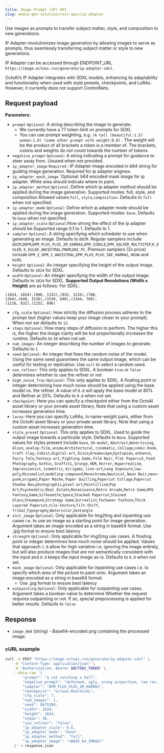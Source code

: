 ```yaml
---
title: Image Prompt (IP) API
slug: media-gen-solution/rest-apis/ip-adapter
---
```

Use images as prompts to transfer subject matter, style, and composition to new generations.

IP Adapter revolutionizes image generation by allowing images to serve as prompts, thus seamlessly transferring subject matter or style to new generations. 

IP Adapter can be accessed through ENDPOINT_URL `https://image.octoai.run/generate/ip-adapter-sdxl`.

OctoAI’s IP Adapter integrates with SDXL models, enhancing its adaptability and functionality when used with style presets, checkpoints, and LoRAs. However, it currently does not support ControlNets.


## Request payload
**Parameters:**

- `prompt` `Optional`: A string describing the image to generate.
  - We currently have a 77 token limit on prompts for SDXL
  - You can use prompt weighting, e.g. `(A tall (beautiful:1.5) woman:1.0) (some other prompt with weight:0.8)` . The weight will be the product of all brackets a token is a member of. The brackets, colons and weights do not count towards the number of tokens.
- `negative_prompt` `Optional`: A string indicating a prompt for guidance to steer away from. Unused when not provided.
- `ip_adapter_image` `Required` : IP Adapter image encoded in b64 string for guiding image generation. Required for ip adapter engines.
- `ip_adapter_mask_image` `Optional: b64 encoded mask image for ip adapter. White area should indicate where to paint.
- `ip_adapter_method` `Optional`: Define which ip adapter method should be applied during the image generation. Supported modes: full, style, and composition
Allowed values:`full`, `style`,`composition`. Defaults to `full` when not specified.
- `ip_adapter_mode` `Optional`: Define which ip adapter mode should be applied during the image generation. Supported modes: `base`. Defaults to `base` when not specified. 
- `ip_adapter_scale` `Optional`:How strong the effect of the ip adapter should be.Supported range 0.1 to 1. Defaults to 1. 
- `sampler` `Optional`: A string specifying which scheduler to use when generating an image. Defaults to `DDIM`. Regular samplers include `DDIM`,`DDPM`,`DPM_PLUS_PLUS_2M_KARRAS`,`DPM_SINGLE`,`DPM_SOLVER_MULTISTEP`,`K_EULER`, `K_EULER_ANCESTRAL`,`PNDM`,`UNI_PC`. Premium samplers (2x price) include `DPM_2`, `DPM_2_ANCESTRAL`,`DPM_PLUS_PLUS_SDE_KARRAS`, `HEUN` and `KLMS`.
- `height` `Optional`: An integer specifying the height of the output image. Defaults to `1024` for SDXL.
- `width` `Optional`: An integer specifying the width of the output image. Defaults to `1024` for SDXL.
**Supported Output Resolutions (Width x Height)** are as follows:
For SDXL:
```
(1024, 1024),(896, 1152),(832, 1216),(768,
1344),(640, 1536),(1536, 640),(1344, 768),
(1216, 832),(1152, 896)
```
- `cfg_scale` `Optional`: How strictly the diffusion process adheres to the prompt text (higher values keep your image closer to your prompt). When not set defaults to `12`.
- `steps` `Optional`: How many steps of diffusion to perform. The higher this is, the higher the image clarity will be but proportionally increases the runtime. Defaults to `30` when not set.
- `num_images`: An integer describing the number of images to generate. Defaults to `1`
- `seed` `Optional`: An integer that fixes the random noise of the model. Using the same seed guarantees the same output image, which can be useful for testing or replication. Use `null` to select a random seed.
- `use_refiner`: This only applies to SDXL. A boolean `true` or `false` determines whether to use the refiner or not
- `high_noise_frac` `Optional`: This only applies to SDXL. A floating point or integer determining how much noise should be applied using the base model vs. the refiner. A value of `0.8` will apply the base model at 80% and Refiner at 20%. Defaults to `0.8` when not set.
- `checkpoint`: Here you can specify a checkpoint either from the OctoAI asset library or your private asset library. Note that using a custom asset increases generation time.
- `loras`: Here you can specify LoRAs, in name-weight pairs, either from the OctoAI asset library or your private asset library. Note that using a custom asset increases generation time.
- `style_preset` `Optional`: This only applies to SDXL. Used to guide the output image towards a particular style. Defaults to `None`. Supported values for styles present include `base`, `3d-model`, `Abstract`,`Advertising`, `Alien`, `analog-film`, `anime`,`Architectural`, `cinematic`, `Collage`,`comic-book`, `Craft Clay`, `Cubist`,`digital-art`, `Disco`,`Dreamscape`,`Dystopian`, `enhance`, `Fairy Tale`,`fantasy-art`, `Fighting Game`, `Film Noir`, `Flat Papercut`, `Food Photography`, `Gothic`, `Graffiti`, `Grunge`, `HDR`, `Horror`, `Hyperrealism`, `Impressionist`, `isometric`, `Kirigami`, `line-art`,`Long Exposure`,`low-poly`,`Minimalist`,`modeling-compound`,`Monochrome`,`Nautical`,
  `Neon Noir`,`neon-punk`,`origami`,`Paper Mache`, `Paper Quilling`,`Papercut Collage`,`Papercut Shadow Box`,`photographic`,`pixel-art`,`Pointillism`,`Pop Art`,`Psychedelic`,`Real Estate`,`Renaissance`,`Retro Arcade`,`Retro Game`,`RPG Fantasy`,`Game`,`Silhouette`,`Space`,`Stacked Papercut`,`Stained Glass`,`Steampunk`,`Strategy Game`,`Surrealist`,`Techwear Fashion`,`Thick Layered Papercut`,`tile-texture`,`Tilt-Shift`,
  `Tribal`,`Typography`,`Watercolor`,`Zentangle`
- `init_image` `Optional`: Only applicable for Img2Img and inpainting use cases i.e. to use an image as a starting point for image generation. Argument takes an image encoded as a string in base64 format.
  <Note>Use .jpg format to ensure best latency </Note>
- `strength` `Optional`: Only applicable for img2img use cases. A floating point or integer determines how much noise should be applied. Values that approach `1.0` allow for high variation i.e. ignoring the image entirely, but will also produce images that are not semantically consistent with the input and `0.0` keeps the input image as-is. Defaults to `0.8` when not set.
- `mask_image` `Optional`: Only applicable for inpainting use cases i.e. to specify which area of the picture to paint onto. Argument takes an image encoded as a string in base64 format.
  - Use .jpg format to ensure best latency
- `outpainting` `Optional`: Only applicable for outpainting use cases. Argument takes a boolean value to determine Whether the request requires outpainting or not. If so, special preprocessing is applied for better results. Defaults to `false`

## Response

* `image_b64` (string) - Base64-encoded png containing the processed image.

### cURL example


```bash cURL
curl -X POST "https://image.octoai.run/generate/ip-adapter-sdxl" \
    -H "Content-Type: application/json" \
    -H "Authorization: Bearer $OCTOAI_TOKEN" \
    --data-raw '{
        "prompt": "a cat catching a ball",
        "negative_prompt": "deformed, ugly, wrong proportion, low res, bad anatomy, worst quality, low quality",
        "sampler": "DPM_PLUS_PLUS_2M_KARRAS",
        "checkpoint": "octoai:RealVisXL",
        "cfg_scale": 7,
        "num_images": 1,
        "seed": 8675309,
        "width": 1024,
        "height": 1024,
        "steps": 30,
        "use_refiner": "false",
        "ip_adapter_scale": 0.6,
        "ip_adapter_mode": "base",
        "ip_adapter_method": "full",
        "ip_adapter_image": "<BASE_64_IMAGE>"
    }' > response.json
```

